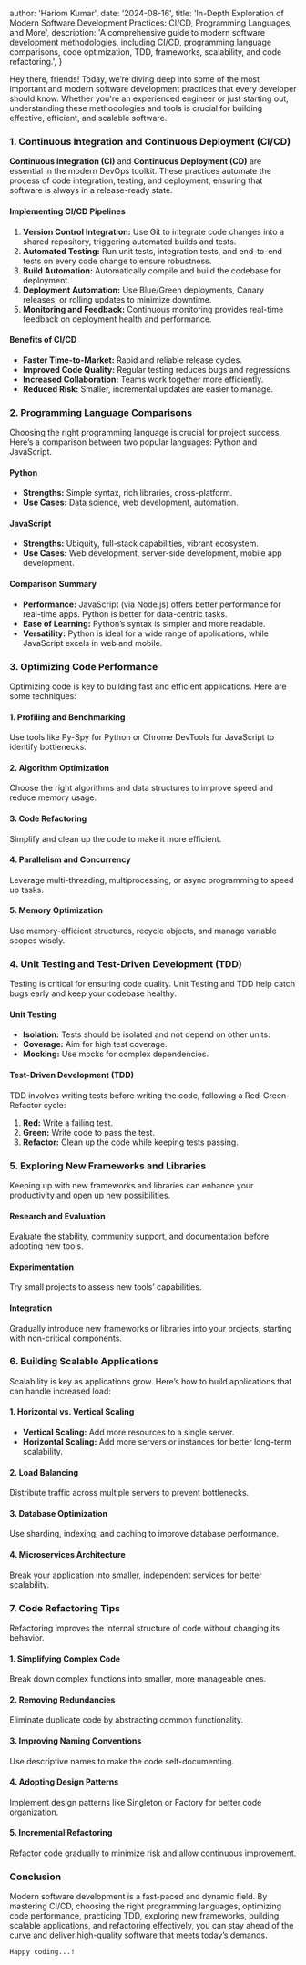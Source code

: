 
  author: 'Hariom Kumar',
  date: '2024-08-16',
  title: 'In-Depth Exploration of Modern Software Development Practices: CI/CD, Programming Languages, and More',
  description:
    'A comprehensive guide to modern software development methodologies, including CI/CD, programming language comparisons, code optimization, TDD, frameworks, scalability, and code refactoring.',
}


Hey there, friends! Today, we’re diving deep into some of the most important and modern software development practices that every developer should know. Whether you're an experienced engineer or just starting out, understanding these methodologies and tools is crucial for building effective, efficient, and scalable software.

### 1. Continuous Integration and Continuous Deployment (CI/CD)

**Continuous Integration (CI)** and **Continuous Deployment (CD)** are essential in the modern DevOps toolkit. These practices automate the process of code integration, testing, and deployment, ensuring that software is always in a release-ready state.

#### **Implementing CI/CD Pipelines**

1. **Version Control Integration:** Use Git to integrate code changes into a shared repository, triggering automated builds and tests.
2. **Automated Testing:** Run unit tests, integration tests, and end-to-end tests on every code change to ensure robustness.
3. **Build Automation:** Automatically compile and build the codebase for deployment.
4. **Deployment Automation:** Use Blue/Green deployments, Canary releases, or rolling updates to minimize downtime.
5. **Monitoring and Feedback:** Continuous monitoring provides real-time feedback on deployment health and performance.

#### **Benefits of CI/CD**

- **Faster Time-to-Market:** Rapid and reliable release cycles.
- **Improved Code Quality:** Regular testing reduces bugs and regressions.
- **Increased Collaboration:** Teams work together more efficiently.
- **Reduced Risk:** Smaller, incremental updates are easier to manage.

### 2. Programming Language Comparisons

Choosing the right programming language is crucial for project success. Here’s a comparison between two popular languages: Python and JavaScript.

#### **Python**

- **Strengths:** Simple syntax, rich libraries, cross-platform.
- **Use Cases:** Data science, web development, automation.

#### **JavaScript**

- **Strengths:** Ubiquity, full-stack capabilities, vibrant ecosystem.
- **Use Cases:** Web development, server-side development, mobile app development.

#### **Comparison Summary**

- **Performance:** JavaScript (via Node.js) offers better performance for real-time apps. Python is better for data-centric tasks.
- **Ease of Learning:** Python’s syntax is simpler and more readable.
- **Versatility:** Python is ideal for a wide range of applications, while JavaScript excels in web and mobile.

### 3. Optimizing Code Performance

Optimizing code is key to building fast and efficient applications. Here are some techniques:

#### **1. Profiling and Benchmarking**

Use tools like Py-Spy for Python or Chrome DevTools for JavaScript to identify bottlenecks.

#### **2. Algorithm Optimization**

Choose the right algorithms and data structures to improve speed and reduce memory usage.

#### **3. Code Refactoring**

Simplify and clean up the code to make it more efficient.

#### **4. Parallelism and Concurrency**

Leverage multi-threading, multiprocessing, or async programming to speed up tasks.

#### **5. Memory Optimization**

Use memory-efficient structures, recycle objects, and manage variable scopes wisely.

### 4. Unit Testing and Test-Driven Development (TDD)

Testing is critical for ensuring code quality. Unit Testing and TDD help catch bugs early and keep your codebase healthy.

#### **Unit Testing**

- **Isolation:** Tests should be isolated and not depend on other units.
- **Coverage:** Aim for high test coverage.
- **Mocking:** Use mocks for complex dependencies.

#### **Test-Driven Development (TDD)**

TDD involves writing tests before writing the code, following a Red-Green-Refactor cycle:
1. **Red:** Write a failing test.
2. **Green:** Write code to pass the test.
3. **Refactor:** Clean up the code while keeping tests passing.

### 5. Exploring New Frameworks and Libraries

Keeping up with new frameworks and libraries can enhance your productivity and open up new possibilities.

#### **Research and Evaluation**

Evaluate the stability, community support, and documentation before adopting new tools.

#### **Experimentation**

Try small projects to assess new tools’ capabilities.

#### **Integration**

Gradually introduce new frameworks or libraries into your projects, starting with non-critical components.

### 6. Building Scalable Applications

Scalability is key as applications grow. Here’s how to build applications that can handle increased load:

#### **1. Horizontal vs. Vertical Scaling**

- **Vertical Scaling:** Add more resources to a single server.
- **Horizontal Scaling:** Add more servers or instances for better long-term scalability.

#### **2. Load Balancing**

Distribute traffic across multiple servers to prevent bottlenecks.

#### **3. Database Optimization**

Use sharding, indexing, and caching to improve database performance.

#### **4. Microservices Architecture**

Break your application into smaller, independent services for better scalability.

### 7. Code Refactoring Tips

Refactoring improves the internal structure of code without changing its behavior.

#### **1. Simplifying Complex Code**

Break down complex functions into smaller, more manageable ones.

#### **2. Removing Redundancies**

Eliminate duplicate code by abstracting common functionality.

#### **3. Improving Naming Conventions**

Use descriptive names to make the code self-documenting.

#### **4. Adopting Design Patterns**

Implement design patterns like Singleton or Factory for better code organization.

#### **5. Incremental Refactoring**

Refactor code gradually to minimize risk and allow continuous improvement.

### Conclusion

Modern software development is a fast-paced and dynamic field. By mastering CI/CD, choosing the right programming languages, optimizing code performance, practicing TDD, exploring new frameworks, building scalable applications, and refactoring effectively, you can stay ahead of the curve and deliver high-quality software that meets today’s demands.

```
Happy coding...!
```
